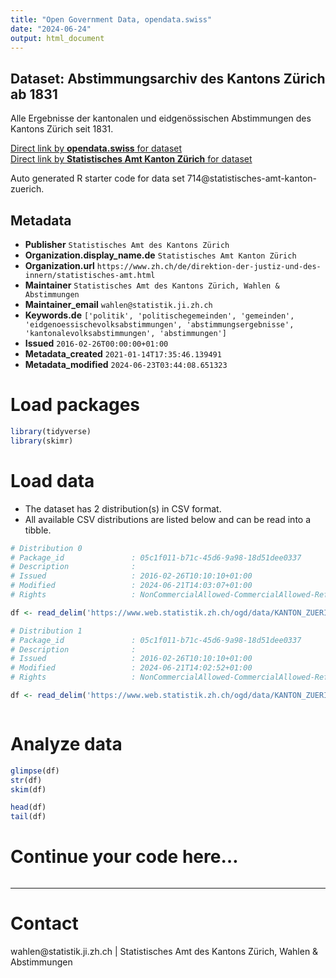 ```yaml
---
title: "Open Government Data, opendata.swiss"
date: "2024-06-24"
output: html_document
---
```


## Dataset: Abstimmungsarchiv des Kantons Zürich ab 1831

Alle Ergebnisse der kantonalen und eidgenössischen Abstimmungen des Kantons Zürich seit 1831.

[Direct link by **opendata.swiss** for dataset](https://opendata.swiss/de/dataset/abstimmungsarchiv-des-kantons-zurich1)<br>
[Direct link by **Statistisches Amt Kanton Zürich** for dataset](https://www.zh.ch/de/politik-staat/wahlen-abstimmungen/abstimmungsarchiv.html)

Auto generated R starter code for data set 714@statistisches-amt-kanton-zuerich.

## Metadata

- **Publisher** `Statistisches Amt des Kantons Zürich`
- **Organization.display_name.de** `Statistisches Amt Kanton Zürich`
- **Organization.url** `https://www.zh.ch/de/direktion-der-justiz-und-des-innern/statistisches-amt.html`
- **Maintainer** `Statistisches Amt des Kantons Zürich, Wahlen & Abstimmungen`
- **Maintainer_email** `wahlen@statistik.ji.zh.ch`
- **Keywords.de** `['politik', 'politischegemeinden', 'gemeinden', 'eidgenoessischevolksabstimmungen', 'abstimmungsergebnisse', 'kantonalevolksabstimmungen', 'abstimmungen']`
- **Issued** `2016-02-26T00:00:00+01:00`
- **Metadata_created** `2021-01-14T17:35:46.139491`
- **Metadata_modified** `2024-06-23T03:44:08.651323`


# Load packages

```r

library(tidyverse)
library(skimr)

```

# Load data

-   The dataset has 2 distribution(s) in CSV format.
-   All available CSV distributions are listed below and can be read into a tibble.

```r

# Distribution 0
# Package_id               : 05c1f011-b71c-45d6-9a98-18d51dee0337
# Description              : 
# Issued                   : 2016-02-26T10:10:10+01:00
# Modified                 : 2024-06-21T14:03:07+01:00
# Rights                   : NonCommercialAllowed-CommercialAllowed-ReferenceRequired

df <- read_delim('https://www.web.statistik.zh.ch/ogd/data/KANTON_ZUERICH_abstimmungsarchiv_kanton.csv')

# Distribution 1
# Package_id               : 05c1f011-b71c-45d6-9a98-18d51dee0337
# Description              : 
# Issued                   : 2016-02-26T10:10:10+01:00
# Modified                 : 2024-06-21T14:02:52+01:00
# Rights                   : NonCommercialAllowed-CommercialAllowed-ReferenceRequired

df <- read_delim('https://www.web.statistik.zh.ch/ogd/data/KANTON_ZUERICH_abstimmungsarchiv_gemeinden.csv')



```

# Analyze data

```r

glimpse(df)
str(df)
skim(df)

head(df)
tail(df)

```

# Continue your code here...

```r

```

------------------------------------------------------------------------

# Contact

wahlen@statistik.ji.zh.ch | Statistisches Amt des Kantons Zürich, Wahlen & Abstimmungen
